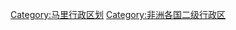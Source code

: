 {{Commonscat|Cercles of Mali}}

[[Category:马里行政区划|Category:马里行政区划]]
[[Category:非洲各国二级行政区|Category:非洲各国二级行政区]]